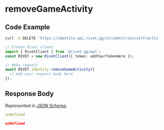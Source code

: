 
# removeGameActivity

## Code Example

<CodeGroup title='Request' tag='DELETE' label='https://identity.api.rivet.gg/v1/identities/self/activity'>

```bash {{ title: 'cURL' }}
curl -X DELETE 'https://identity.api.rivet.gg/v1/identities/self/activity'
```

```ts
// Create Rivet client
import { RivetClient } from '@rivet-gg/api';
const RIVET = new RivetClient({ token: addYourTokenHere });

// Make request
await RIVET.identity.removeGameActivity({
  // Add your request body here
});
```

</CodeGroup>


## Response Body

_Represented in [JSON Schema](https://json-schema.org/)._

<CodeGroup title='Response'>

```yaml
undefined
```

```json
undefined
```

</CodeGroup>

